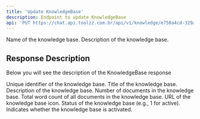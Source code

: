 ```yaml
---
title: 'Update KnowledgeBase'
description: Endpoint to update KnowledgeBase
api: 'PUT https://chat.api.toolzz.com.br/api/v1/knowledge/e750a4cd-329a-4970-915c-4e174688083b'
---
```

<Expandable title="Payload">
  <ResponseField name="name" type="string" required>
  Name of the knowledge base.
  </ResponseField>
  <ResponseField name="description" type="string">
    Description of the knowledge base.
  </ResponseField>
</Expandable>

## Response Description 
Below you will see the description of the KnowledgeBase response

<ResponseField name="id" type="uuid" required>
  Unique identifier of the knowledge base.
</ResponseField>
<ResponseField name="title" type="string" required>
  Title of the knowledge base.
</ResponseField>
<ResponseField name="description" type="string">
  Description of the knowledge base.
</ResponseField>
<ResponseField name="documentCount" type="number" required>
  Number of documents in the knowledge base.
</ResponseField>
<ResponseField name="wordCount" type="number" required>
  Total word count of all documents in the knowledge base.
</ResponseField>
<ResponseField name="icon" type="string">
  URL of the knowledge base icon.
</ResponseField>
<ResponseField name="status" type="number" required>
  Status of the knowledge base (e.g., 1 for active).
</ResponseField>
<ResponseField name="isActivated" type="boolean" required>
  Indicates whether the knowledge base is activated.
</ResponseField>


